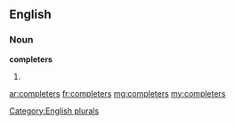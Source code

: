 ==English==

===Noun===
'''completers'''

# {{plural of|[[completer]]}}

[[Category:English plurals]]

[[ar:completers]]
[[fr:completers]]
[[mg:completers]]
[[my:completers]]